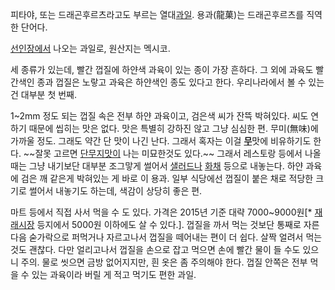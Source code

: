 피타야, 또는 드래곤후르츠라고도 부르는 열대[[과일]]. 용과(龍菓)는 드래곤후르츠를 직역한 단어다.

[[선인장]]에서 나오는 과일로, 원산지는 멕시코.

세 종류가 있는데, 빨간 껍질에 하얀색 과육이 있는 종이 가장 흔하다. 그 외에 과육도 빨간색인 종과 껍질은 노랗고 과육은 하얀색인 종도 있다고 한다. 우리나라에서 볼 수 있는 건 대부분 첫 번째.

1~2mm 정도 되는 껍질 속은 전부 하얀 과육이고, 검은색 씨가 잔뜩 박혀있다. 씨도 연하기 때문에 씹히는 맛은 없다. 맛은 특별히 강하진 않고 그냥 심심한 편. 무미(無味)에 가까울 정도. 그래도 약간 단 맛이 나긴 난다. 그래서 혹자는 이걸 '''[[무(채소)|무]]'''맛에 비유하기도 한다. ~~잘못 고르면 [[단무지]]맛이 나는 미묘한것도 있다.~~ 그래서 레스토랑 등에서 나올 때는 그냥 내기보단 대부분 조그맣게 썰어서 [[샐러드]]나 [[화채]] 등으로 내놓는다. 하얀 과육에 검은 깨 같은게 박혀있는 게 바로 이 용과. 일부 식당에선 껍질이 붙은 채로 적당한 크기로 썰어서 내놓기도 하는데, 색감이 상당히 좋은 편.

마트 등에서 직접 사서 먹을 수 도 있다. 가격은 2015년 기준 대략 7000~9000원[* [[재래시장]] 등지에서 5000원 이하에도 살 수 있다.]. 껍질을 까서 먹는 것보단 통째로 자른 다음 숟가락으로 퍼먹거나 자르고나서 껍질을 떼어내는 편이 더 쉽다. 살짝 얼려서 먹는 것도 괜찮다. 다만 얼리고나서 껍질을 손으로 잡고 먹으면 손에 빨간 물이 들 수도 있으니 주의. 물로 씻으면 금방 없어지지만, 흰 옷은 좀 주의해야 한다. 껍질 안쪽은 전부 먹을 수 있는 과육이라 버릴 게 적고 먹기도 편한 과일.

